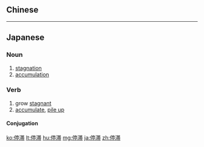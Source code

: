 {{also|停滯}}
==Chinese==
{{zh-see|停滯}}

----

==Japanese==
{{ja-kanjitab|てい|たい|yomi=on}}

===Noun===
{{ja-noun|ていたい}}

# [[stagnation]]
# [[accumulation]]

===Verb===
{{ja-verb-suru|ていたい}}

# grow [[stagnant]]
# [[accumulate]], [[pile up]]

====Conjugation====
{{ja-suru|ていたい}}

[[ko:停滞]]
[[lt:停滞]]
[[hu:停滞]]
[[mg:停滞]]
[[ja:停滞]]
[[zh:停滞]]